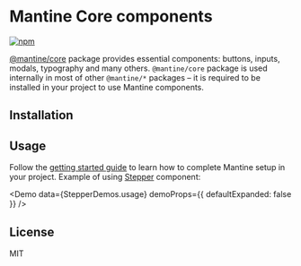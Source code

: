 

# Mantine Core components

[![npm](https://img.shields.io/npm/dm/@mantine/core)](https://www.npmjs.com/package/@mantine/core)

[@mantine/core](https://www.npmjs.com/package/@mantine/core) package
provides essential components: buttons, inputs, modals, typography and many others.
`@mantine/core` package is used internally in most of other `@mantine/*` packages –
it is required to be installed in your project to use Mantine components.

## Installation

<InstallScript packages="@mantine/hooks @mantine/core" />

## Usage

Follow the [getting started guide](/getting-started) to learn how to
complete Mantine setup in your project. Example of using [Stepper](/core/stepper) component:

<Demo data={StepperDemos.usage} demoProps={{ defaultExpanded: false }} />

## License

MIT
